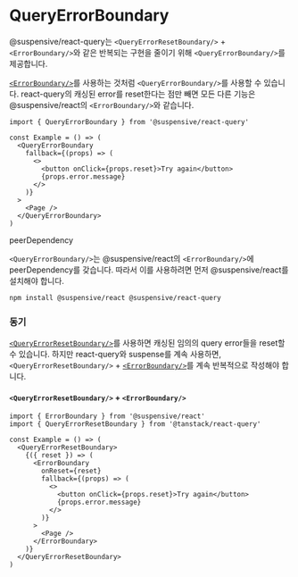 
# QueryErrorBoundary

@suspensive/react-query는 `<QueryErrorResetBoundary/>` + `<ErrorBoundary/>`와 같은 반복되는 구현을 줄이기 위해 `<QueryErrorBoundary/>`를 제공합니다.

[`<ErrorBoundary/>`](/docs/react/ErrorBoundary)를 사용하는 것처럼 `<QueryErrorBoundary/>`를 사용할 수 있습니다. react-query의 캐싱된 error를 reset한다는 점만 빼면 모든 다른 기능은 @suspensive/react의 `<ErrorBoundary/>`와 같습니다.

```tsx /QueryErrorBoundary/
import { QueryErrorBoundary } from '@suspensive/react-query'

const Example = () => (
  <QueryErrorBoundary
    fallback={(props) => (
      <>
        <button onClick={props.reset}>Try again</button>
        {props.error.message}
      </>
    )}
  >
    <Page />
  </QueryErrorBoundary>
)
```

<Callout type='info'>

peerDependency

`<QueryErrorBoundary/>`는 @suspensive/react의 `<ErrorBoundary/>`에 peerDependency를 갖습니다.
따라서 이를 사용하려면 먼저 @suspensive/react를 설치해야 합니다.

```shell npm2yarn
npm install @suspensive/react @suspensive/react-query
```

</Callout>

### 동기

[`<QueryErrorResetBoundary/>`](https://tanstack.com/query/v4/docs/framework/react/reference/QueryErrorResetBoundary)를 사용하면 캐싱된 임의의 query error들을 reset할 수 있습니다. 하지만 react-query와 suspense를 계속 사용하면, `<QueryErrorResetBoundary/>` + [`<ErrorBoundary/>`](/docs/react/ErrorBoundary)를 계속 반복적으로 작성해야 합니다.

#### `<QueryErrorResetBoundary/>` + `<ErrorBoundary/>`

```tsx /QueryErrorResetBoundary/ /ErrorBoundary/
import { ErrorBoundary } from '@suspensive/react'
import { QueryErrorResetBoundary } from '@tanstack/react-query'

const Example = () => (
  <QueryErrorResetBoundary>
    {({ reset }) => (
      <ErrorBoundary
        onReset={reset}
        fallback={(props) => (
          <>
            <button onClick={props.reset}>Try again</button>
            {props.error.message}
          </>
        )}
      >
        <Page />
      </ErrorBoundary>
    )}
  </QueryErrorResetBoundary>
)
```
